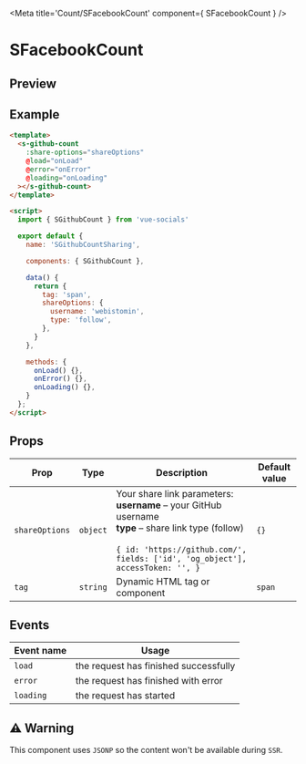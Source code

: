 
<Meta title='Count/SFacebookCount' component={ SFacebookCount } />

<style>{`
  .custom-preview .base-canvas {
    height: auto;
  }
`}</style>

# SFacebookCount

## Preview

<Preview className="custom-preview">
  <Story id='count-sfacebookcount--default' />
</Preview>

## Example

```html
<template>
  <s-github-count
    :share-options="shareOptions"
    @load="onLoad"
    @error="onError"
    @loading="onLoading"
  ></s-github-count>
</template>

<script>
  import { SGithubCount } from 'vue-socials'

  export default {
    name: 'SGithubCountSharing',

    components: { SGithubCount },

    data() {
      return {
        tag: 'span',
        shareOptions: {
          username: 'webistomin',
          type: 'follow',
        },
      }
    },

    methods: {
      onLoad() {},
      onError() {},
      onLoading() {},
    }
  };
</script>
```

## Props

| Prop | Type | Description | Default value |
| ------ | ------ | ------ | ------ |
`shareOptions` | `object` | Your share link parameters: <br /> **username** – your GitHub username <br /> **type** – share link type (follow) <br /> <br /> ```{ id: 'https://github.com/', fields: ['id', 'og_object'], accessToken: '', }``` | `{}`
`tag` | `string` | Dynamic HTML tag or component  | `span`

## Events

| Event name | Usage |
| ------ | ------ |
`load` |  the request has finished successfully |
`error` | the request has finished with error |
`loading` | the request has started |

## ⚠️ Warning

This component uses `JSONP` so the content won't be available during `SSR`.

